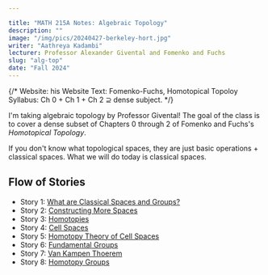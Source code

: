 ```yaml
---

title: "MATH 215A Notes: Algebraic Topology"
description: ""
image: "/img/pics/20240427-berkeley-hort.jpg"
writer: "Aathreya Kadambi"
lecturer: Professor Alexander Givental and Fomenko and Fuchs
slug: "alg-top"
date: "Fall 2024"
---
```


{/* 
Website: his Website
Text: Fomenko-Fuchs, Homotopical Topoloy
Syllabus: Ch 0 + Ch 1 + Ch 2 $\supseteq$ dense subject.
*/}

I'm taking algebraic topology by Professor Givental! The goal of the class is to cover a dense subset of Chapters 0 through 2 of Fomenko and Fuchs's *Homotopical Topology*.

If you don't know what topological spaces, they are just basic operations + classical spaces. What we will do today is classical spaces.

Flow of Stories
------------------------------------------
- Story 1: <a href="/notes/alg-top-classical-spaces-and-groups">What are Classical Spaces and Groups?</a>
- Story 2: <a href="/notes/alg-top-constructing-more-spaces">Constructing More Spaces</a>
- Story 3: <a href="/notes/alg-top-homotopies">Homotopies</a>
- Story 4: <a href="/notes/alg-top-cell-spaces">Cell Spaces</a>
- Story 5: <a href="/notes/alg-top-homotopy-theory-of-cell-spaces">Homotopy Theory of Cell Spaces</a>
- Story 6: <a href="/notes/alg-top-fundamental-groups">Fundamental Groups</a>
- Story 7: <a href="/notes/alg-top-van-kampen-theorem">Van Kampen Thoerem</a>
- Story 8: <a href="/notes/alg-top-homotopy-groups">Homotopy Groups</a>




